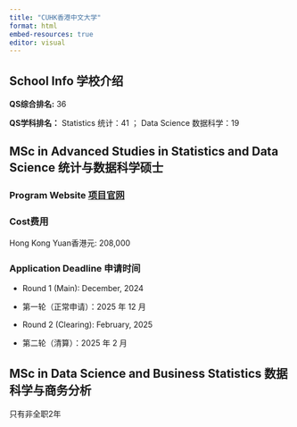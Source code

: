 ```yaml
---
title: "CUHK香港中文大学"
format: html
embed-resources: true
editor: visual
---
```


## School Info 学校介绍

**QS综合排名:** 36

**QS学科排名：** Statistics 统计：41 ； Data Science 数据科学：19

## MSc in Advanced Studies in Statistics and Data Science 统计与数据科学硕士

### Program Website [项目官网](https://asds.cuhk.edu.hk/)

### Cost费用
Hong Kong Yuan香港元: 208,000

### Application Deadline 申请时间

- Round 1 (Main): December, 2024
- 第一轮（正常申请）：2025 年 12 月

- Round 2 (Clearing): February, 2025
- 第二轮（清算）：2025 年 2 月

## MSc in Data Science and Business Statistics 数据科学与商务分析

只有非全职2年

